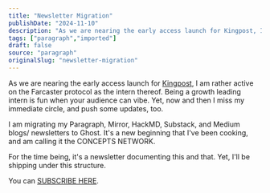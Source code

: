```yaml
---
title: "Newsletter Migration"
publishDate: "2024-11-10"
description: "As we are nearing the early access launch for Kingpost, I am rather active on the Farcaster protocol as the intern thereof. Being a growth leading intern is fun..."
tags: ["paragraph","imported"]
draft: false
source: "paragraph"
originalSlug: "newsletter-migration"
---
```


As we are nearing the early access launch for [Kingpost](https://paragraph.xyz/@kingpost), I am rather active on the Farcaster protocol as the intern thereof. Being a growth leading intern is fun when your audience can vibe. Yet, now and then I miss my immediate circle, and push some updates, too.

I am migrating my Paragraph, Mirror, HackMD, Substack, and Medium blogs/ newsletters to Ghost. It's a new beginning that I've been cooking, and am calling it the CONCEPTS NETWORK.

For the time being, it's a newsletter documenting this and that. Yet, I'll be shipping under this structure.

You can [SUBSCRIBE HERE](https://concepts.network).